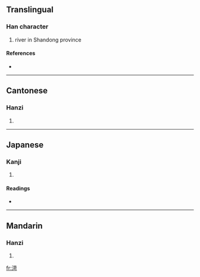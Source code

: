 ==Translingual==

===Han character===
{{Han char|rn=85|rad=水|as=09|sn=12|four=3412<sub>1</sub>|canj=水廿一口 (ETMR)}}

# river in Shandong province

====References====
* {{Han ref|kx=0635.030|dkj=17782|dj=1042.010|hdz=31668.020|uh=6E2E|ud=28206|bh=D9FD|bd=55805}}

----

==Cantonese==

===Hanzi===
{{yue-hanzi|jyut=|y=go1}}

# {{defn|Cantonese}}

----

==Japanese==

===Kanji===
{{ja-kanji|grade=|rs=水09}}

# {{defn|Japanese}}

====Readings====
* {{ja-readings|on=[[か]] (ka)|kun=}}

----

==Mandarin==

===Hanzi===
{{cmn-hanzi|pin=[[gē]] ([[ge1]])|wg=ko<sup>1</sup>}}

# {{defn|Mandarin}}

[[fr:渮]]